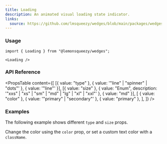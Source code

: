 ```yaml
---
title: Loading
description: An animated visual loading state indicator.
links:
  source: https://github.com/lmsqueezy/wedges/blob/main/packages/wedges/src/components/Loading/Loading.tsx
---
```


<PreviewComponent name="loading/preview" />

### Usage

```tsx
import { Loading } from "@lemonsqueezy/wedges";
```

```tsx showLineNumbers
<Loading />
```

### API Reference

<PropsTable
  content={[
    [{ value: "type" }, { value: '"line" | "spinner" | "dots"' }, { value: '"line"' }],
    [{ value: "size" }, { value: "Enum", description: '"xxs" | "xs" | "sm" | "md" | "lg" | "xl" | "xxl"' }, { value: "md" }],
    [
      { value: "color" },
      { value: '"primary" | "secondary"' },
      { value: "primary" },
    ],
]}
/>

### Examples

The following example shows different `type` and `size` props.

<PreviewComponent name="loading/example-1" />

Change the color using the `color` prop, or set a custom text color with a `className`.

<PreviewComponent name="loading/example-2" />
